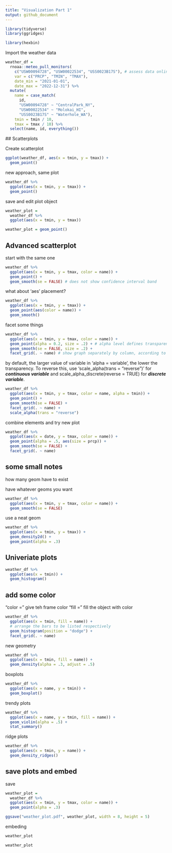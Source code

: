 ```yaml
---
title: "Visualization Part 1"
output: github_document
---
```


```r
library(tidyverse)
library(ggridges)

library(hexbin)
```

Import the weather data

```r
weather_df = 
  rnoaa::meteo_pull_monitors(
    c("USW00094728", "USW00022534", "USS0023B17S"), # assess data online allowed by rnoaa package
    var = c("PRCP", "TMIN", "TMAX"), 
    date_min = "2021-01-01",
    date_max = "2022-12-31") %>%
  mutate(
    name = case_match(
      id, 
      "USW00094728" ~ "CentralPark_NY", 
      "USW00022534" ~ "Molokai_HI",
      "USS0023B17S" ~ "Waterhole_WA"),
    tmin = tmin / 10,
    tmax = tmax / 10) %>%
  select(name, id, everything())
```
 ## Scatterplots
 
 Create scatterplot
 
```r
ggplot(weather_df, aes(x = tmin, y = tmax)) + 
  geom_point()
```

new approach, same plot

```r
weather_df %>% 
  ggplot(aes(x = tmin, y = tmax)) + 
  geom_point()
```

save and edit plot object

```r
weather_plot = 
  weather_df %>% 
  ggplot(aes(x = tmin, y = tmax))

weather_plot = geom_point()
```


## Advanced scatterplot

start with the same one

```r
weather_df %>%
  ggplot(aes(x = tmin, y = tmax, color = name)) +
  geom_point() + 
  geom_smooth(se = FALSE) # does not show confidence interval band
```

what about 'aes' placement?

```r
weather_df %>%
  ggplot(aes(x = tmin, y = tmax)) +
  geom_point(aes(color = name)) +
  geom_smooth()
```

facet some things

```r
weather_df %>%
  ggplot(aes(x = tmin, y = tmax, color = name)) +
  geom_point(alpha = 0.2, size = .2) + # alpha level defines transparency
  geom_smooth(se = FALSE, size = .2) +
  facet_grid(. ~ name) # show graph separately by column, according to name of the place.
```


by default, the larger value of variable in 'alpha = variable', the lower the transparency. To reverse this, use 'scale_alpha(trans = "reverse")' for ***continuous variable*** and scale_alpha_discrete(reverse = TRUE) for ***discrete variable***.

```r
weather_df %>%
  ggplot(aes(x = tmin, y = tmax, color = name, alpha = tmin)) +
  geom_point() + 
  geom_smooth(se = FALSE) +
  facet_grid(. ~ name) +
  scale_alpha(trans = "reverse")
```


combine elements and try new plot

```r
weather_df %>%
  ggplot(aes(x = date, y = tmax, color = name)) +
  geom_point(alpha = .5, aes(size = prcp)) + 
  geom_smooth(se = FALSE) +
  facet_grid(. ~ name)
```


## some small notes

how many geom have to exist

have whatever geoms you want

```r
weather_df %>% 
  ggplot(aes(x = tmin, y = tmax, color = name)) +
  geom_smooth(se = FALSE)
```

use a neat geom

```r
weather_df %>% 
  ggplot(aes(x = tmin, y = tmax)) +
  geom_density2d() +
  geom_point(alpha = .3)
```


## Univeriate plots

```r
weather_df %>% 
  ggplot(aes(x = tmin)) + 
  geom_histogram()

```


## add some color

"color =" give teh frame color
"fill =" fill the object with color

```r
weather_df %>% 
  ggplot(aes(x = tmin, fill = name)) + 
  # arrange the bars to be listed respectively
  geom_histogram(position = "dodge") + 
  facet_grid(. ~ name)
```


new geometry

```r
weather_df %>% 
  ggplot(aes(x = tmin, fill = name)) + 
  geom_density(alpha = .3, adjust = .5)
```


boxplots

```r
weather_df %>%
  ggplot(aes(x = name, y = tmin)) + 
  geom_boxplot()
```


trendy plots

```r
weather_df %>% 
  ggplot(aes(x = name, y = tmin, fill = name)) + 
  geom_violin(alpha = .5) +
  stat_summary()
```

ridge plots

```r
weather_df %>% 
  ggplot(aes(x = tmin, y = name)) + 
  geom_density_ridges()
```


## save plots and embed

save

```r

weather_plot = 
  weather_df %>% 
  ggplot(aes(x = tmin, y = tmax, color = name)) + 
  geom_point(alpha = .3)

ggsave("weather_plot.pdf", weather_plot, width = 8, height = 5)
```


embeding

```r
weather_plot
```


```r
weather_plot
```